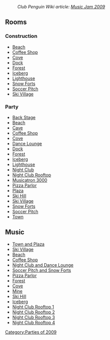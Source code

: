 :''Club Penguin Wiki article: [[clubpenguinwiki:Music Jam 2009|Music Jam 2009]]''

==Rooms==
===Construction===
*[http://archives.clubpenguinwiki.info/swf.cpcheats.info/rooms/2009/music_jam_july_2009/construction/beach.swf Beach]
*[http://archives.clubpenguinwiki.info/swf.cpcheats.info/rooms/2009/music_jam_july_2009/construction/coffee.swf Coffee Shop]
*[http://archives.clubpenguinwiki.info/swf.cpcheats.info/rooms/2009/music_jam_july_2009/construction/cove.swf Cove]
*[http://archives.clubpenguinwiki.info/swf.cpcheats.info/rooms/2009/music_jam_july_2009/construction/dock.swf Dock]
*[http://archives.clubpenguinwiki.info/swf.cpcheats.info/rooms/2009/music_jam_july_2009/construction/forest.swf Forest]
*[http://archives.clubpenguinwiki.info/swf.cpcheats.info/rooms/2009/music_jam_july_2009/construction/berg.swf Iceberg]
*[http://archives.clubpenguinwiki.info/swf.cpcheats.info/rooms/2009/music_jam_july_2009/construction/light.swf Lighthouse]
*[http://archives.clubpenguinwiki.info/swf.cpcheats.info/rooms/2009/music_jam_july_2009/construction/forts.swf Snow Forts]
*[http://archives.clubpenguinwiki.info/swf.cpcheats.info/rooms/2009/music_jam_july_2009/construction/rink.swf Soccer Pitch]
*[http://archives.clubpenguinwiki.info/swf.cpcheats.info/rooms/2009/music_jam_july_2009/construction/village.swf Ski Village]

===Party===
*[http://archives.clubpenguinwiki.info/swf.cpcheats.info/rooms/2009/music_jam_july_2009/party3.swf Back Stage]
*[http://archives.clubpenguinwiki.info/swf.cpcheats.info/rooms/2009/music_jam_july_2009/beach.swf Beach]
*[http://archives.clubpenguinwiki.info/swf.cpcheats.info/rooms/2009/music_jam_july_2009/cave.swf Cave]
*[http://archives.clubpenguinwiki.info/swf.cpcheats.info/rooms/2009/music_jam_july_2009/coffee.swf Coffee Shop]
*[http://archives.clubpenguinwiki.info/swf.cpcheats.info/rooms/2009/music_jam_july_2009/cove.swf Cove]
*[http://archives.clubpenguinwiki.info/swf.cpcheats.info/rooms/2009/music_jam_july_2009/lounge.swf Dance Lounge]
*[http://archives.clubpenguinwiki.info/swf.cpcheats.info/rooms/2009/music_jam_july_2009/dock.swf Dock]
*[http://archives.clubpenguinwiki.info/swf.cpcheats.info/rooms/2009/music_jam_july_2009/forest.swf Forest]
*[http://archives.clubpenguinwiki.info/swf.cpcheats.info/rooms/2009/music_jam_july_2009/berg.swf Iceberg]
*[http://archives.clubpenguinwiki.info/swf.cpcheats.info/rooms/2009/music_jam_july_2009/light.swf Lighthouse]
*[http://archives.clubpenguinwiki.info/swf.cpcheats.info/rooms/2009/music_jam_july_2009/dance.swf Night Club]
*[[Media:RoomsParty2-MusicJam2009.swf|Night Club Rooftop]]
*[http://archives.clubpenguinwiki.info/swf.cpcheats.info/rooms/2009/music_jam_july_2009/party.swf Musicatron 3000]
*[http://archives.clubpenguinwiki.info/swf.cpcheats.info/rooms/2009/music_jam_july_2009/pizza.swf Pizza Parlor]
*[http://archives.clubpenguinwiki.info/swf.cpcheats.info/rooms/2009/music_jam_july_2009/plaza.swf Plaza]
*[http://archives.clubpenguinwiki.info/swf.cpcheats.info/rooms/2009/music_jam_july_2009/mtn.swf Ski Hill]
*[http://archives.clubpenguinwiki.info/swf.cpcheats.info/rooms/2009/music_jam_july_2009/village.swf Ski Village]
*[http://archives.clubpenguinwiki.info/swf.cpcheats.info/rooms/2009/music_jam_july_2009/forts.swf Snow Forts]
*[http://archives.clubpenguinwiki.info/swf.cpcheats.info/rooms/2009/music_jam_july_2009/rink.swf Soccer Pitch]
*[http://archives.clubpenguinwiki.info/swf.cpcheats.info/rooms/2009/music_jam_july_2009/town.swf Town]

==Music==
*[[Media:Music271.swf|Town and Plaza]]
*[[Media:Music245.swf|Ski Village]]
*[[Media:Music243.swf|Beach]]
*[[Media:Music241.swf|Coffee Shop]]
*[[Media:Music242.swf|Night Club and Dance Lounge]]
*[[Media:Music240.swf|Soccer Pitch and Snow Forts]]
*[[Media:Music210.swf|Pizza Parlor]]
*[[Media:Music246.swf|Forest]]
*[[Media:Music276.swf|Cove]]
*[[Media:Music247.swf|Mine]]
*[[Media:Music232.swf|Ski Hill]]
*[[Media:Music244.swf|Iceberg]]
*[[Media:Music249.swf|Night Club Rooftop 1]]
*[[Media:Music272.swf|Night Club Rooftop 2]]
*[[Media:Music258.swf|Night Club Rooftop 3]]
*[[Media:Music275.swf|Night Club Rooftop 4]]
{{Parties}}

[[Category:Parties of 2009]]